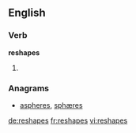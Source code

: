 ==English==

===Verb===
'''reshapes'''

# {{third-person singular of|[[reshape]]}}

===Anagrams===
* [[aspheres#English|aspheres]], [[sphæres#English|sphæres]]

[[de:reshapes]]
[[fr:reshapes]]
[[vi:reshapes]]